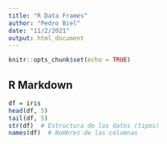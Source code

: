 ---
title: "R Data Frames"
author: "Pedro Biel"
date: "11/2/2021"
output: html_document
---

```{r setup, include=FALSE}
knitr::opts_chunk$set(echo = TRUE)
```

## R Markdown

```{r}
df = iris
head(df, 5)
tail(df, 5)
str(df)  # Estructura de los datos (tipos)
names(df)  # Nombres de las columnas
```

